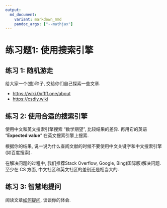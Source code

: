 ```yaml
---
output: 
  md_document:
    variant: markdown_mmd
    pandoc_args: ["--mathjax"]
---
```


# 练习题1: 使用搜索引擎

## 练习 1: 随机游走

给大家一个(些)种子, 交给你们自己探索一些文章.

-   <https://wiki.0xffff.one/about>
-   <https://csdiy.wiki>

## 练习 2: 使用合适的搜索引擎

使用中文和英文搜索引擎搜索 "数学期望", 比较结果的差异. 再用它的英语 "**Expected value**" 在英文搜索引擎上搜索.

根据你的结果, 说一说为什么查阅文献的时候不要使用中文关键字和中文搜索引擎(如百度搜索).

在解决问题的过程中, 我们推荐Stack Overflow, Google, Bing(国际版)解决问题. 至少在 CS 方面, 中文社区和英文社区的差别还是相当大的.

## 练习 3: 智慧地提问

阅读文章[如何提问](https://github.com/ryanhanwu/How-To-Ask-Questions-The-Smart-Way/blob/main/README-zh_CN.md), 谈谈你的体会.
